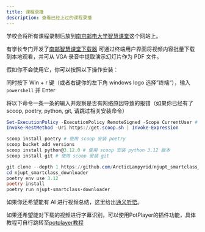 ```yaml
---
title: 课程录播
description: 查看已经上过的课程录播
---
```


学校会将所有课程录制后放到[南京邮电大学智慧课堂](https://njupt.smartclass.cn/)这个网站上。

有学长专门开发了[南邮智慧课堂下载器](https://github.com/ArcticLampyrid/njupt_smartclass_downloader)
可通过终端用户界面将视频内容批量下载到本地观看，并可从 VGA 录音中提取演示幻灯片作为 PDF 文件。

假如你不会使用它，你可以按照以下操作安装：

同时按下 Win + r 键（或者右键你的左下角 windows logo 选择”终端“），输入 `powershell` 并 Enter

将以下命令一条一条的输入并观察是否有网络原因导致的报错（如果你已经有了scoop, poetry, python, git, 请跳过相关安装命令）

```powershell
Set-ExecutionPolicy -ExecutionPolicy RemoteSigned -Scope CurrentUser # 安装 scoop
Invoke-RestMethod -Uri https://get.scoop.sh | Invoke-Expression

scoop install poetry # 使用 scoop 安装 poetry
scoop bucket add versions
scoop install python@3.12.0 # 使用 scoop 安装 python 3.12 版本
scoop install git # 使用 scoop 安装 git

git clone --depth 1 https://github.com/ArcticLampyrid/njupt_smartclass_downloader.git # 使用 git 下载项目
cd njupt_smartclass_downloader
poetry env use 3.12
poetry install
poetry run njupt-smartclass-downloader
````

如果你还希望能有 AI 进行视频总结，这里给出[通义听悟](https://tingwu.aliyun.com/)。

如果还希望能对下载的视频进行字幕识别，可以使用PotPlayer的插件功能，具体教程可自行跳转至[potplayer教程](/learn/useful_tools/potplayer/#ai字幕识别)
